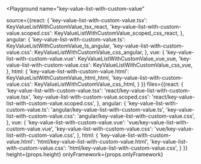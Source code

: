 

<Playground
  name="key-value-list-with-custom-value"
  
  source={{react: {
             'key-value-list-with-custom-value.tsx': KeyValueListWithCustomValue_tsx_react,
             'key-value-list-with-custom-value.scoped.css': KeyValueListWithCustomValue_scoped_css_react,
           },
           angular: {
             'key-value-list-with-custom-value.ts': KeyValueListWithCustomValue_ts_angular,
             'key-value-list-with-custom-value.css': KeyValueListWithCustomValue_css_angular,
           },
           vue: {
             'key-value-list-with-custom-value.vue': KeyValueListWithCustomValue_vue_vue,
             'key-value-list-with-custom-value.css': KeyValueListWithCustomValue_css_vue,
           },
           html: {
             'key-value-list-with-custom-value.html': KeyValueListWithCustomValue_html_html,
             'key-value-list-with-custom-value.css': KeyValueListWithCustomValue_css_html,
           }
}}
  files={{react: {
            'key-value-list-with-custom-value.tsx': 'react/key-value-list-with-custom-value.tsx',
            'key-value-list-with-custom-value.scoped.css': 'react/key-value-list-with-custom-value.scoped.css',
          },
          angular: {
            'key-value-list-with-custom-value.ts': 'angular/key-value-list-with-custom-value.ts',
            'key-value-list-with-custom-value.css': 'angular/key-value-list-with-custom-value.css',
          },
          vue: {
            'key-value-list-with-custom-value.vue': 'vue/key-value-list-with-custom-value.vue',
            'key-value-list-with-custom-value.css': 'vue/key-value-list-with-custom-value.css',
          },
          html: {
            'key-value-list-with-custom-value.html': 'html/key-value-list-with-custom-value.html',
            'key-value-list-with-custom-value.css': 'html/key-value-list-with-custom-value.css',
          }
}}
  height={props.height}
  onlyFramework={props.onlyFramework}
></Playground>
